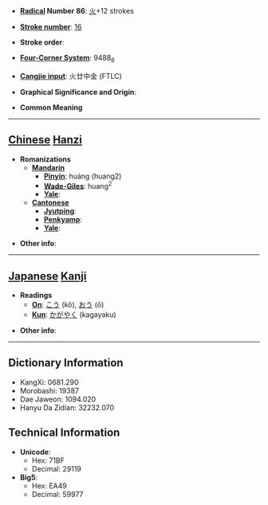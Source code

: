 * '''[[Wiktionary:Chinese radical index| Radical]] Number 86''': [[Wiktionary:Chinese radical index 火|火]]+12 strokes

* '''[[Wiktionary:Chinese total strokes index|Stroke number]]''': [[Wiktionary:Chinese total strokes index 16|16]]

* '''Stroke order''': 

* '''[[Wiktionary:Chinese four corner index|Four-Corner System]]''': 9488<sub>6</sub>

* '''[[Wiktionary:Chinese Cangjie index|Cangjie input]]''': 火廿中金 (FTLC)

* '''Graphical Significance and Origin''': 

* '''Common Meaning'''

----

== [[Chinese]] [[Hanzi]] ==

* '''Romanizations'''
** '''[[Mandarin]]'''
*** '''[[Pinyin]]''': huáng (huang2)
*** '''[[Wade-Giles]]''': huang<sup>2</sup>
*** '''[[Yale]]''': 
** '''[[Cantonese]]'''
*** '''[[Jyutping]]''':
*** '''[[Penkyamp]]''': 
*** '''[[Yale]]''': 

* '''Other info''': 

----

== [[Japanese]] [[Kanji]] ==

* '''Readings'''
** '''[[On]]''': [[こう]] (kō), [[おう]] (ō)
** '''[[Kun]]''': [[かがやく]] (kagayaku)

* '''Other info''':  

----

== Dictionary Information ==

* KangXi: 0681.290
* Morobashi: 19387
* Dae Jaweon: 1094.020
* Hanyu Da Zidian: 32232.070

== Technical Information ==

* '''Unicode''':
** Hex: 71BF
** Decimal: 29119
* '''Big5''':
** Hex: EA49
** Decimal: 59977